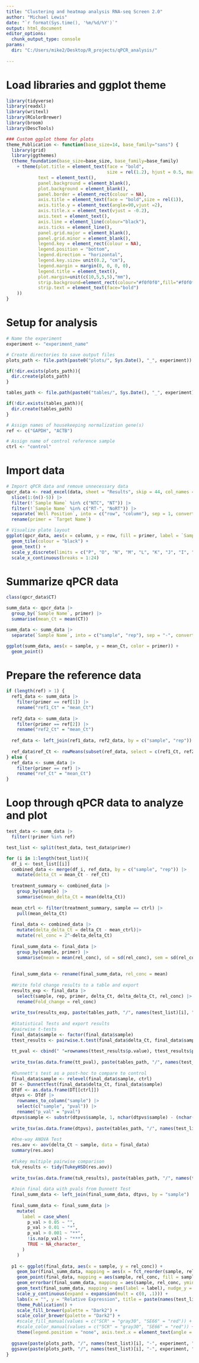 ```yaml
---
title: "Clustering and heatmap analysis RNA-seq Screen 2.0"
author: "Michael Lewis"
date: "`r format(Sys.time(), '%m/%d/%Y')`"
output: html_document
editor_options: 
  chunk_output_type: console
params:
  dir: "C:/Users/mike2/Desktop/R_projects/qPCR_analysis/"
  
---
```

# Load libraries and ggplot theme
```r
library(tidyverse)
library(readxl)
library(writexl)
library(RColorBrewer)
library(broom)
library(DescTools)

### Custom ggplot theme for plots
theme_Publication <- function(base_size=14, base_family="sans") {
  library(grid)
  library(ggthemes)
  (theme_foundation(base_size=base_size, base_family=base_family)
    + theme(plot.title = element_text(face = "bold",
                                      size = rel(1.2), hjust = 0.5, margin = margin(b = 5)),
            text = element_text(),
            panel.background = element_blank(),
            plot.background = element_blank(),
            panel.border = element_rect(colour = NA),
            axis.title = element_text(face = "bold",size = rel(1)),
            axis.title.y = element_text(angle=90,vjust =2),
            axis.title.x = element_text(vjust = -0.2),
            axis.text = element_text(), 
            axis.line = element_line(colour="black"),
            axis.ticks = element_line(),
            panel.grid.major = element_blank(),
            panel.grid.minor = element_blank(),
            legend.key = element_rect(colour = NA),
            legend.position = "bottom",
            legend.direction = "horizontal",
            legend.key.size= unit(0.2, "cm"),
            legend.margin = margin(0, 0, 0, 0),
            legend.title = element_text(),
            plot.margin=unit(c(10,5,5,5),"mm"),
            strip.background=element_rect(colour="#f0f0f0",fill="#f0f0f0"),
            strip.text = element_text(face="bold")
    ))
}
```


# Setup for analysis
```r
# Name the experiment
experiment <- "experiment_name"

# Create directories to save output files
plots_path <- file.path(paste0("plots/", Sys.Date(), "_", experiment))

if(!dir.exists(plots_path)){
  dir.create(plots_path)
}

tables_path <- file.path(paste0("tables/", Sys.Date(), "_", experiment))

if(!dir.exists(tables_path)){
  dir.create(tables_path)
}

# Assign names of housekeeping normalization gene(s)
ref <- c("GAPDH", "ACTB")

# Assign name of control reference sample
ctrl <- "control"

```


# Import data
```r
# Import qPCR data and remove unnecessary data
qpcr_data <- read_excel(data, sheet = "Results", skip = 44, col_names = TRUE) |> 
  slice(1:(n()-5)) |> 
  filter(!`Sample Name` %in% c("NTC", "NT")) |> 
  filter(!`Sample Name` %in% c("RT-", "NoRT")) |> 
  separate(`Well Position`, into = c("row", "column"), sep = 1, convert = TRUE) |> 
  rename(primer = `Target Name`)

# Visualize plate layout
ggplot(qpcr_data, aes(x = column, y = row, fill = primer, label = `Sample Name`)) +
  geom_tile(colour = "black") +
  geom_text() +
  scale_y_discrete(limits = c("P", "O", "N", "M", "L", "K", "J", "I", "H", "G", "F", "E", "D", "C", "B", "A")) +
  scale_x_continuous(breaks = 1:24)
```


# Summarize qPCR data
```r
class(qpcr_data$CT)

summ_data <- qpcr_data |> 
  group_by(`Sample Name`, primer) |> 
  summarise(mean_Ct = mean(CT)) 

summ_data <- summ_data |>
  separate(`Sample Name`, into = c("sample", "rep"), sep = "-", convert = TRUE)

ggplot(summ_data, aes(x = sample, y = mean_Ct, color = primer)) +
  geom_point()
```


# Prepare the reference data
```r
if (length(ref) > 1) {
  ref1_data <- summ_data |> 
    filter(primer == ref[1]) |> 
    rename("ref1_Ct" = "mean_Ct")
  
  ref2_data <- summ_data |> 
    filter(primer == ref[2]) |> 
    rename("ref2_Ct" = "mean_Ct")
  
  ref_data <- left_join(ref1_data, ref2_data, by = c("sample", "rep"))
  
  ref_data$ref_Ct <- rowMeans(subset(ref_data, select = c(ref1_Ct, ref2_Ct)), na.rm = TRUE)
} else {
  ref_data <- summ_data |> 
    filter(primer == ref) |> 
    rename("ref_Ct" = "mean_Ct")
}
```


# Loop through qPCR data to analyze and plot
```r
test_data <- summ_data |> 
  filter(!primer %in% ref)

test_list <- split(test_data, test_data$primer)

for (i in 1:length(test_list)){
  df_i <- test_list[[i]]
  combined_data <- merge(df_i, ref_data, by = c("sample", "rep")) |>
    mutate(delta_Ct = mean_Ct - ref_Ct)
  
  treatment_summary <- combined_data |> 
    group_by(sample) |> 
    summarise(mean_delta_Ct = mean(delta_Ct))
  
  mean_ctrl <- filter(treatment_summary, sample == ctrl) |> 
    pull(mean_delta_Ct)
  
  final_data <- combined_data |> 
    mutate(delta_delta_Ct = delta_Ct - mean_ctrl)|> 
    mutate(rel_conc = 2^-delta_delta_Ct)
  
  final_summ_data <- final_data |> 
    group_by(sample, primer) |> 
    summarise(mean = mean(rel_conc), sd = sd(rel_conc), sem = sd(rel_conc)/sqrt(length(rel_conc)))
  
  
  final_summ_data <- rename(final_summ_data, rel_conc = mean)
  
  #Write fold change results to a table and export
  results_exp <- final_data |> 
    select(sample, rep, primer, delta_Ct, delta_delta_Ct, rel_conc) |> 
    rename(Fold_change = rel_conc)
  
  write_tsv(results_exp, paste(tables_path, "/", names(test_list)[i], "-", experiment, "_fold_change_results_", cell_line, "_cells.txt", sep = ""))
  
  #Statistical Tests and export results
  #pairwise t-tests
  final_data$sample <- factor(final_data$sample)
  ttest_results <- pairwise.t.test(final_data$delta_Ct, final_data$sample, p.adjust.method = "BH", pool.sd = F)
  
  tt_pval <- cbind(" "=rownames(ttest_results$p.value), ttest_results$p.value)
  
  write_tsv(as.data.frame(tt_pval), paste(tables_path, "/", names(test_list)[i], "-", experiment, "_t-test_p-values_BH_correction_", cell_line, "_cells.txt", sep = ""))
  
  #Dunnett's test as a post-hoc to compare to control
  final_data$sample <- relevel(final_data$sample, ctrl)
  DT <- DunnettTest(final_data$delta_Ct, final_data$sample)
  DTdf <- as.data.frame(DT[[ctrl]])
  dtpvs <- DTdf |> 
    rownames_to_column("sample") |> 
    select(c("sample", "pval")) |> 
    rename("p_val" = "pval")
  dtpvs$sample <- substr(dtpvs$sample, 1, nchar(dtpvs$sample) - (nchar(ctrl) + 1))
  
  write_tsv(as.data.frame(dtpvs), paste(tables_path, "/", names(test_list)[i], "-", experiment, "_Dunnetts_test_results_", cell_line, "_cells.txt", sep = ""))
  
  #One-way ANOVA Test
  res.aov <- aov(delta_Ct ~ sample, data = final_data)
  summary(res.aov)
  
  #Tukey multiple pairwise comparison
  tuk_results <- tidy(TukeyHSD(res.aov))
  
  write_tsv(as.data.frame(tuk_results), paste(tables_path, "/", names(test_list)[i], "-", experiment, "_tukey_test_results_", cell_line, "_cells.txt", sep = ""))
  
  #Join final data with pvals from Dunnett Test
  final_summ_data <- left_join(final_summ_data, dtpvs, by = "sample")
  
  final_summ_data <- final_summ_data |> 
    mutate(
      label = case_when(
        p_val > 0.05 ~ "",
        p_val > 0.01 ~ "*",
        p_val > 0.001 ~ "**",
        !is.na(p_val) ~ "***",
        TRUE ~ NA_character_
      )
    )
  
  p1 <- ggplot(final_data, aes(x = sample, y = rel_conc)) +
    geom_bar(final_summ_data, mapping = aes(x = fct_reorder(sample, rel_conc, .desc = TRUE), y = rel_conc, fill = sample), stat = "identity", color = "black", width = 0.5) +
    geom_point(final_data, mapping = aes(sample, rel_conc, fill = sample), size = 2, shape = 21, color = "black", alpha = 0.5, stroke = 0.5) +
    geom_errorbar(final_summ_data, mapping = aes(sample, rel_conc, ymin = rel_conc - sem, ymax = rel_conc + sem), color = "black", width = 0.2) +
    geom_text(final_summ_data, mapping = aes(label = label), nudge_y = 0.2) +
    scale_y_continuous(expand = expansion(mult = c(0, .1))) +
    labs(x = "", y = "Relative Expression", title = paste(names(test_list)[i], "\n Expression", sep = "")) +
    theme_Publication() +
    scale_fill_brewer(palette = "Dark2") +
    scale_color_brewer(palette = "Dark2") +
    #scale_fill_manual(values = c("SCR" = "gray30", "SE66" = "red")) +
    #scale_color_manual(values = c("SCR" = "gray30", "SE66" = "red")) +
    theme(legend.position = "none", axis.text.x = element_text(angle = 45, hjust = 1))
  
  ggsave(paste(plots_path, "/", names(test_list)[i], "-", experiment, "_", cell_line, "_cells.png", sep = ""), plot = p1, width = 2, height = 4, units = "in", dpi = 600)
  ggsave(paste(plots_path, "/", names(test_list)[i], "-", experiment, "_", cell_line, "_cells.pdf", sep = ""), plot = p1, width = 2, height = 4, units = "in", dpi = 600)
}
```

